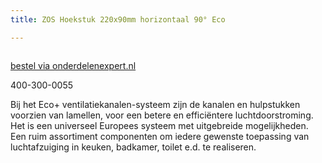 ```yaml
---
title: ZOS Hoekstuk 220x90mm horizontaal 90° Eco

---
```



<Image src={imageProduct} width={imageProduct.width} alt="" />

[bestel via onderdelenexpert.nl](https://www.onderdelenexpert.nl/zos-hoekstuk-220x90mm-horizontaal-90-eco-6350)

400-300-0055

Bij het Eco+ ventilatiekanalen-systeem zijn de kanalen en hulpstukken voorzien van lamellen,
voor een betere en efficiëntere luchtdoorstroming. Het is een universeel Europees systeem met uitgebreide mogelijkheden.
Een ruim assortiment componenten om iedere gewenste toepassing van luchtafzuiging in keuken, badkamer, toilet e.d. te realiseren.
